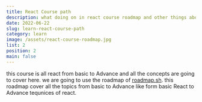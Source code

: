 ```yaml
---
title: React Course path
description: what doing on in react course roadmap and other things about this course
date: 2022-06-22
slug: learn-react-course-path
category: learn
image: /assets/react-course-roadmap.jpg
list: 2
position: 2
main: false
---
```


<Yt title="Complete React Mastery Course From Basic To Advance In Hindi | React Tutorial by codenanshu" id="vvAkJam-Avo"/>

this course is all react from basic to Advance and all the concepts are going to cover here. we are going to use the roadmap of [roadmap.sh](https://roadmap.sh/react). this roadmap cover all the topics from basic to Advance like form basic React to Advance tequnices of react.

